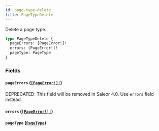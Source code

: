 ```yaml
---
id: page-type-delete
title: PageTypeDelete
---
```


Delete a page type.

```graphql
type PageTypeDelete {
  pageErrors: [PageError!]!
  errors: [PageError!]!
  pageType: PageType
}
```

### Fields

#### `pageErrors` ([`[PageError!]!`](../../../developer/api-reference/objects/page-error))

<span class="badge badge--warning">DEPRECATED: This field will be removed in Saleor 4.0. Use `errors` field instead.</span>

#### `errors` ([`[PageError!]!`](../../../developer/api-reference/objects/page-error))

#### `pageType` ([`PageType`](../../../developer/api-reference/objects/page-type))
